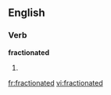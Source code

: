 ==English==

===Verb===
'''fractionated'''

# {{present participle of|fractionate}}

[[fr:fractionated]]
[[vi:fractionated]]